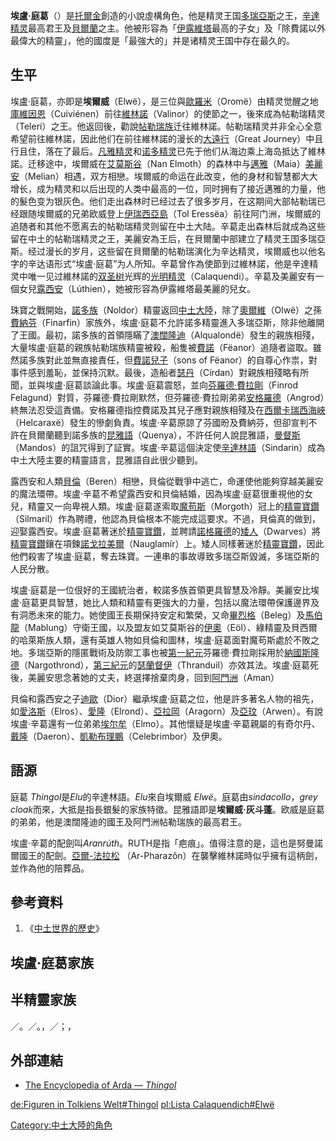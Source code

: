 {{Tolkienchar |
image_character =THINGOL FIGHTS BOLDOG.jpg |
image_caption =埃盧·庭葛單挑博爾多格（Boldog） |
character_birth = [[雙樹紀|雙樹紀]]?年|
character_death = [[太陽紀|太陽紀]]503年|
Book(s) = [[精靈寶鑽|精靈寶鑽]]，[[胡林的子女|胡林的子女]] |
character_name = 埃盧·庭葛 |
character_alias = 埃爾威·灰斗蓬，庭葛|
character_title = [[多瑞亞斯|多瑞亞斯]]國王，[[辛達族|辛達族]]君王，[[帖勒瑞族|帖勒瑞族]]君王，[[貝爾蘭|貝爾蘭]]霸主|
character_race = [[精靈|精靈]] |
character_culture = [[帖勒瑞族|帖勒瑞族]] |
character_gender = 男 |
character_realm = [[多瑞亞斯|多瑞亞斯]]，[[貝爾蘭|貝爾蘭]]，[[法拉斯|法拉斯]]，[[艾莫斯谷|艾莫斯谷]]，[[貝西爾|貝西爾]]，
[[歐西瑞安|歐西瑞安]]|
character_sub_realm = |
character_lifespan = [[雙樹紀|雙樹紀]]?年 - [[太陽紀|太陽紀]]503年 |
character_weapon = [[王的忿怒|王的忿怒]]
}}

'''埃盧·庭葛'''（{{lang|en|Elu Thingol}}）是[[托爾金|托爾金]]創造的小說虛構角色，他是精灵王国[[多瑞亞斯|多瑞亞斯]]之王，[[辛達族|辛達精灵]]最高君王及[[貝爾蘭|貝爾蘭]]之主。他被形容為「[[伊露維塔|伊露維塔]]最高的子女」及「除費諾以外最偉大的精靈」，他的國度是「最強大的」并是诸精灵王国中存在最久的。

== 生平 ==

埃盧·庭葛，亦即是'''埃爾威'''（Elwë），是三位與[[歐羅米|歐羅米]]（Oromë）由精灵觉醒之地[[庫維因恩|庫維因恩]]（Cuiviénen）前往[[維林諾|維林諾]]（Valinor）的使節之一，後來成為帖勒瑞精灵（Teleri）之王。他返回後，勸說[[帖勒瑞族|帖勒瑞族]]迁往維林諾。帖勒瑞精灵并非全心全意希望前往維林諾，因此他们在前往維林諾的漫长的[[大遠行|大遠行]]（Great Journey）中且行且住，落在了最后。[[凡雅族|凡雅精灵]]和[[诺多精灵|诺多精灵]]已先于他们从海边乘上海岛抵达了維林諾。迁移途中，埃爾威在[[艾莫斯谷|艾莫斯谷]]（Nan Elmoth）的森林中与[[邁雅|邁雅]]（Maia）[[美麗安|美麗安]]（Melian）相遇，双方相戀。埃爾威的命运在此改变，他的身材和智慧都大大增长，成为精灵和以后出现的人类中最高的一位，同时拥有了接近邁雅的力量，他的髮色变为银灰色。他们走出森林时已经过去了很多岁月，在这期间大部帖勒瑞已经跟随埃爾威的兄弟欧威登上[[伊瑞西亞島|伊瑞西亞島]]（Tol Eressëa）前往阿门洲，埃爾威的追随者和其他不愿离去的帖勒瑞精灵则留在中土大陆。辛葛走出森林后就成為这些留在中土的帖勒瑞精灵之王，美麗安為王后，在貝爾蘭中部建立了精灵王国多瑞亞斯。经过漫长的岁月，这些留在貝爾蘭的帖勒瑞演化为辛达精灵，埃爾威也以他名字的辛达语形式“埃盧·庭葛”为人所知。辛葛曾作為使節到过維林諾，他是辛達精灵中唯一见过維林諾的[[双圣树|双圣树]]光辉的[[光明精灵|光明精灵]]（Calaquendi）。辛葛及美麗安有一個女兒[[露西安|露西安]]（Lúthien），她被形容為伊露維塔最美麗的兒女。

珠寶之戰開始，[[諾多族|諾多族]]（Noldor）精靈返回[[中土大陸|中土大陸]]，除了[[奧爾維|奧爾維]]（Olwë）之孫[[費納芬|費納芬]]（Finarfin）家族外，埃盧·庭葛不允許諾多精靈進入多瑞亞斯，除非他離開了王國。最初，諾多族的首領隱瞞了[[澳闊隆迪|澳闊隆迪]]（Alqualondë）發生的親族相殘，大量埃盧·庭葛的親族帖勒瑞族精靈被殺，船隻被[[費諾|費諾]]（Fëanor）追隨者盜取。雖然諾多族對此並無直接責任，但[[費諾兒子|費諾兒子]]（sons of Fëanor）的自尊心作祟，對事件感到羞恥，並保持沉默。最後，造船者[[瑟丹|瑟丹]]（Círdan）對親族相殘略有所聞，並與埃盧·庭葛談論此事。埃盧·庭葛震怒，並向[[芬羅德·費拉剛|芬羅德·費拉剛]]（Finrod Felagund）對質，芬羅德·費拉剛默然，但芬羅德·費拉剛弟弟[[安格羅德|安格羅德]]（Angrod）終無法忍受這責備。安格羅德指控費諾及其兒子應對親族相殘及在[[西爾卡瑞西海峽|西爾卡瑞西海峽]]（Helcaraxë）發生的慘劇負責。埃盧·辛葛原諒了芬國昐及費納芬，但卻宣判不許在貝爾蘭聽到諾多族的[[昆雅語|昆雅語]]（Quenya），不許任何人說昆雅語，[[曼督斯|曼督斯]]（Mandos）的詛咒得到了証實。埃盧·辛葛這個決定使[[辛達林語|辛達林語]]（Sindarin）成為中土大陸主要的精靈語言，昆雅語自此很少聽到。

露西安和人類[[貝倫|貝倫]]（Beren）相戀，貝倫從戰爭中逃亡，命運使他能夠穿越美麗安的魔法環帶。埃盧·辛葛不希望露西安和貝倫結婚，因為埃盧·庭葛很重視他的女兒，精靈又一向卑視人類。埃盧·庭葛遂索取[[魔苟斯|魔苟斯]]（Morgoth）冠上的[[精靈寶鑽_(寶物)|精靈寶鑽]]（Silmaril）作為聘禮，他認為貝倫根本不能完成這要求。不過，貝倫真的做到，迎娶露西安。埃盧·庭葛著迷於[[精靈寶鑽_(寶物)|精靈寶鑽]]，並聘請[[諾格羅德|諾格羅德]]的[[矮人|矮人]]（Dwarves）將[[精靈寶鑽_(寶物)|精靈寶鑽]]鑲在項鍊[[諾戈拉美爾|諾戈拉美爾]]（Nauglamír）上。矮人同樣著迷於[[精靈寶鑽_(寶物)|精靈寶鑽]]，因此他們殺害了埃盧·庭葛，奪去珠寶。一連串的事故導致多瑞亞斯毀滅，多瑞亞斯的人民分散。

埃盧·庭葛是一位佷好的王國統治者，較諾多族首領更具智慧及冷靜。美麗安比埃盧·庭葛更具智慧，她比人類和精靈有更強大的力量，包括以魔法環帶保護邊界及有洞悉未來的能力。她使國王長期保持安定和繁榮，又命[[畢烈格|畢烈格]]（Beleg）及[[馬伯龍|馬伯龍]]（Mablung）守衛王國，以及盟友如艾莫斯谷的[[伊奧|伊奧]]（Eöl）、綠精靈及貝西爾的哈萊斯族人類，還有英雄人物如貝倫和圖林，埃盧·庭葛面對魔苟斯處於不敗之地。多瑞亞斯的隱匿戰術及防禦工事也被[[第一紀元|第一紀元]]芬羅德·費拉剛採用於[[納國斯隆德|納國斯隆德]]（Nargothrond），[[第三紀元|第三紀元]]的[[瑟蘭督伊|瑟蘭督伊]]（Thranduil）亦效其法。埃盧·庭葛死後，美麗安思念著她的丈夫，終選擇捨棄肉身，回到[[阿門洲|阿門洲]]（Aman）

貝倫和露西安之子[[迪歐|迪歐]]（Dior）繼承埃盧·庭葛之位，他是許多著名人物的祖先，如[[愛洛斯|愛洛斯]]（Elros）、[[愛隆|愛隆]]（Elrond）、[[亞拉岡|亞拉岡]]（Aragorn）及[[亞玟|亞玟]]（Arwen）。有說埃盧·辛葛還有一位弟弟[[伊牟|埃尔牟]]（Elmo）。其他懷疑是埃盧·辛葛親屬的有奇尔丹、[[戴隆|戴隆]]（Daeron）、[[凱勒布理鵬|凱勒布理鵬]]（Celebrimbor）及伊奧。

== 語源 ==

庭葛 ''Thingol''是''Elu''的辛達林語。''Elu''來自埃爾威 ''Elwë''。庭葛由''sindacollo''，''grey cloak''而來，大抵是指長銀髮的家族特徵。昆雅語即是'''埃爾威·灰斗蓬'''。欧威是庭葛的弟弟，他是澳闊隆迪的國王及阿門洲帖勒瑞族的最高君王。

埃盧·辛葛的配劍叫''Aranrúth''。RUTH是指「疤痕」。值得注意的是，這也是努曼諾爾國王的配劍。[[亞爾-法拉松|亞爾-法拉松]] （Ar-Pharazôn）在襲擊維林諾時似乎擁有這柄劍，並作為他的陪葬品。

== 參考資料 ==
#《[[中土世界的歷史|中土世界的歷史]]》

== 埃盧·庭葛家族 ==

{{familytree/start}}
{{familytree| | | | | | | |,|-|-|-|v|-|-|-|-|-|-|-|-|-|.||}}
{{familytree| | | MEL |y| THI | | OLW | | | | | | | | ELM | |THI=[[埃盧·庭葛|埃盧·庭葛]]|MEL=[[美麗安|美麗安]]|OLW=[[奧爾維|欧威]]|ELM=[[伊牟|埃尔牟]]}}
{{familytree| | | | | |!| | | | | |!| | | | | | | | | |!|}}
{{familytree|Bere |y| LUT | | | | EAR |y| FIN | | | | GLH |Bere=[[貝倫|貝倫]]|LUT=[[露西安|露西安]]|EAR=[[伊珥雯|伊珥雯]]|FIN=[[費納芬|費納芬]]| GLH=[[加拉松|加拉松]]}}
{{familytree| | | |!| | | | | | | | | |!| | | | | |,|-|^|-|.| |}}
{{familytree| | | DIO |~|y|~| NIM | | Gal |~|~|y| CEL | | Gthi| |NIM=[[寧羅絲|寧羅絲]]|DIO=[[迪歐|迪歐]]|Gal=[[凱蘭崔爾|凱蘭崔爾]]|CEL=[[凱勒鵬|凱勒鵬]]|Gthi=[[加拉德麗爾|加拉德麗爾]]}}
{{familytree| |,|-|-|-|v|^|-|-|.| | | | | | | |!| | | | | |!|}}
{{familytree| |!| | | |!| | | |!| | | | | | | |!| | | | | NIM |NIM=[[寧羅絲|寧羅絲]]}}
{{familytree| Elrd| | Elrn| | Elwi|y| EAR | | |!| | | | | |Elrd=[[埃盧瑞|埃盧瑞]]|Elrn=[[埃盧林|埃盧林]]|Elwi=[[愛爾溫|愛爾溫]]|EAR=[[埃蘭迪爾|埃蘭迪爾]]|}}
{{familytree| | | | | | | | | | | |!| | | | | |!| | | | |}}
{{familytree| | | | | | | | | |,|-|^|-|.| | | |!| | | |}}
{{familytree| | | | | | | | |Elrs | |Elrnd|y| Clb | | |Elrs=[[愛洛斯|愛洛斯]]|CAR=[[卡蘭希爾|卡蘭希爾]]|Elrnd=[[愛隆|愛隆]]|Clb=[[凱勒布理安|凱勒布理安]]}}
{{familytree| | | | | | | | | |!| | | | | |!| |}}
{{familytree| | | | | | | | | Man | | | | |!| |Man=人類國王}}
{{familytree| | | | | | | | | |!| | | |,|-|^|-|v|-|-|-|.|}}
{{familytree| | | | | | | | | Arg |y| Arw | | Ela | | Elo | | |Arg=[[亞拉岡|亞拉岡]]|Arw=[[亞玟|亞玟]]|Ela=[[伊萊丹|伊萊丹]]|Elo=[[伊羅何|伊羅何]]|}}
{{familytree| | | | | | | | | | | |!| | |}}
{{familytree| | | | | | | | | | | EDRN| |EDRN=[[艾達瑞安|艾達瑞安]]}}
{{familytree/end}}

== 半精靈家族 ==

{{半精靈家系}}
／。／。，／；，

== 外部連結 ==
*[http://www.glyphweb.com/arda/t/thingol.html The Encyclopedia of Arda — ''Thingol'']

[[Category:中土大陸的角色|Category:中土大陸的角色]]

[[de:Figuren_in_Tolkiens_Welt#Thingol|de:Figuren in Tolkiens Welt#Thingol]]
[[pl:Lista_Calaquendich#Elwë|pl:Lista Calaquendich#Elwë]]